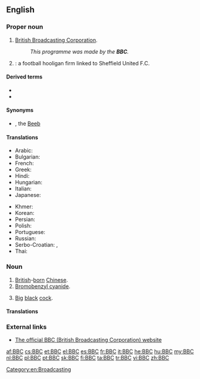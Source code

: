 {{also|ВВС}}
==English==
{{wikipedia|dab=BBC (disambiguation)|BBC}}

===Proper noun===
{{en-proper noun}}

# {{lb|en|''usually preceded by'' "the"}} [[British Broadcasting Corporation]].
#: ''This programme was made by the '''BBC'''.''
# {{w|Blades Business Crew}}: a football hooligan firm linked to Sheffield United F.C.

====Derived terms====
* {{l|en|BBC English}}
* {{l|en|BBCesque}}

====Synonyms====
* {{sense|British Broadcasting Corporation}} {{l|en|Auntie}} {{qualifier|nickname}}, the [[Beeb]] {{qualifier|nickname}}

====Translations====
{{trans-top|British Broadcasting Corporation}}
* Arabic: {{t|ar|بِي بِي سِي|m}}
* Bulgarian: {{t|bg|Би Би Си́}}
* French: {{t+|fr|BBC|f}}
* Greek: {{t|el|Μπι Μπι Σι}}
* Hindi: {{t|hi|बीबीसी|tr=bībīsī}}
* Hungarian: {{t+|hu|BBC}}
* Italian: {{t+|it|BBC|f}}
* Japanese: {{t|ja|ビー・ビー・シー|tr=bī bī shī}}
{{trans-mid}}
* Khmer: {{t|km|ប៊ីប៊ីស៊ី|tr=bii bii sii|sc=Khmr}}
* Korean: {{t|ko|비비시|sc=Hang}}
* Persian: {{t|fa|بی‌بی‌سی|sc=fa-Arab}}
* Polish: {{t+|pl|BBC|n}}
* Portuguese: {{t+|pt|BBC|f}}
* Russian: {{t|ru|Би-би-си́|f}}
* Serbo-Croatian: {{t|sh|Би-би-си|m}}, {{t|sh|Bi-bi-si|m}}
* Thai: {{t|th|บีบีซี|tr=bee-bee-see}}
{{trans-bottom}}

===Noun===
{{en-noun}}

# [[British]]-[[born]] [[Chinese]].
# [[bromobenzyl cyanide#English|Bromobenzyl cyanide]].
# {{lb|en|slang|vulgar}} [[big|Big]] [[black]] [[cock]].

====Translations====
{{trans-top|British-born Chinese}}
{{trans-mid}}
{{trans-bottom}}

===External links===
* [http://www.bbc.co.uk The official BBC (British Broadcasting Corporation) website]

[[Category:en:Broadcasting]]

[[af:BBC]]
[[cs:BBC]]
[[et:BBC]]
[[el:BBC]]
[[es:BBC]]
[[fr:BBC]]
[[it:BBC]]
[[he:BBC]]
[[hu:BBC]]
[[my:BBC]]
[[nl:BBC]]
[[pl:BBC]]
[[pt:BBC]]
[[sk:BBC]]
[[fi:BBC]]
[[ta:BBC]]
[[tr:BBC]]
[[vi:BBC]]
[[zh:BBC]]